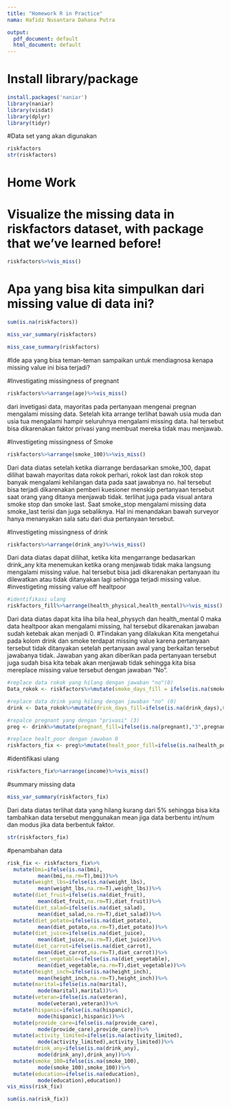 ---
title: "Homework R in Practice"
nama: Hafidz Nusantara Dahana Putra

output:
  pdf_document: default
  html_document: default
---

# Install library/package
```{r}
install.packages('naniar')
library(naniar)
library(visdat)
library(dplyr)
library(tidyr)
```

#Data set yang akan digunakan
```{r}
riskfactors
str(riskfactors)
```

# Home Work
# Visualize the missing data in riskfactors dataset, with package that we've learned before!
```{r}
riskfactors%>%vis_miss()
```
# Apa yang bisa kita simpulkan dari missing value di data ini?
```{r}
sum(is.na(riskfactors))
```


```{r}
miss_var_summary(riskfactors)
```
```{r}
miss_case_summary(riskfactors)
```
#Ide apa yang bisa teman-teman sampaikan untuk mendiagnosa kenapa missing value ini bisa terjadi?

#Investigating missingness of pregnant
```{r}
riskfactors%>%arrange(age)%>%vis_miss()
```
dari invetigasi data, mayoritas pada pertanyaan mengenai pregnan mengalami missing data. Setelah kita arrange terlihat bawah usia muda dan usia tua mengalami hampir seluruhnya mengalami missing data. hal tersebut bisa dikarenakan faktor privasi yang membuat mereka tidak mau menjawab.

#Investigeting missingness of Smoke
```{r}
riskfactors%>%arrange(smoke_100)%>%vis_miss()
```
Dari data diatas setelah ketika diarrange berdasarkan smoke_100, dapat dilihat bawah mayoritas data rokok perhari, rokok last dan rokok stop banyak mengalami kehilangan data pada saat jawabnya no. hal tersebut bisa terjadi dikarenakan pemberi kuesioner menskip pertanyaan tersebut saat orang yang ditanya menjawab tidak. terlihat juga pada visual antara smoke stop dan smoke last. Saat smoke_stop mengalami missing data smoke_last terisi dan juga sebaliknya. Hal ini menandakan bawah surveyor hanya menanyakan sala satu dari dua pertanyaan tersebut.

#Investigeting missingness of drink
```{r}
riskfactors%>%arrange(drink_any)%>%vis_miss()
```
Dari data diatas dapat dilihat, ketika kita mengarrange bedasarkan drink_any kita menemukan ketika orang menjawab tidak maka langsung mengalami missing value. hal tersebut bisa jadi dikarenakan pertanyaan itu dilewatkan atau tidak ditanyakan lagi sehingga terjadi missing value.
#investigeting missing value off healtpoor
```{r}
#identifikasi ulang
riskfactors_fill%>%arrange(health_physical,health_mental)%>%vis_miss()
```

Dari data diatas dapat kita liha bila heal_physych dan health_mental 0 maka data healtpoor akan mengalami missing, hal tersebut dikarenakan jawaban sudah ketebak akan menjadi 0.
#Tindakan yang dilakukan
Kita mengetahui pada kolom drink dan smoke terdapat missing value karena pertanyaan tersebut tidak ditanyakan setelah pertanyaan awal yang berkaitan tersebut jawabanya tidak. Jawaban yang akan diberikan pada pertanyaan tersebut juga sudah bisa kita tebak akan menjawab tidak sehingga kita bisa mereplace missing value tersebut dengan jawaban "No".
```{r}
#replace data rokok yang hilang dengan jawaban "no"(0)
Data_rokok <- riskfactors%>%mutate(smoke_days_fill = ifelse(is.na(smoke_days),0,smoke_days))%>%mutate(smoke_last_fill = ifelse(is.na(smoke_last),0,smoke_last))%>%mutate(smoke_stop_fill = ifelse(is.na(smoke_stop),0,smoke_stop))%>%select(-smoke_days,-smoke_last,-smoke_stop)

#replace data drink yang hilang dengan jawaban "no" (0)
drink <- Data_rokok%>%mutate(drink_days_fill=ifelse(is.na(drink_days),0,drink_days))%>%mutate(drink_avarage_fill=ifelse(is.na(drink_average),0,drink_average))%>%select(-drink_average,-drink_days)

#repalce pregnant yang dengan "privasi" (3)
preg <- drink%>%mutate(pregnant_fill=ifelse(is.na(pregnant),"3",pregnant))%>%select(-pregnant)

#replace healt_poor dengan jawaban 0
riskfactors_fix <- preg%>%mutate(healt_poor_fill=ifelse(is.na(health_poor),0,health_poor))%>%select(-health_poor)
```

#identifikasi ulang
```{r}
riskfactors_fix%>%arrange(income)%>%vis_miss()
```
#summary missing data
```{r}
miss_var_summary(riskfactors_fix)
```
Dari data diatas terlihat data yang hilang kurang dari 5% sehingga bisa kita tambahkan data tersebut menggunakan mean jiga data berbentu int/num dan modus jika data berbentuk faktor.
```{r}
str(riskfactors_fix)
```
#penambahan data
```{r}
risk_fix <- riskfactors_fix%>%
  mutate(bmi=ifelse(is.na(bmi),
          mean(bmi,na.rm=T),bmi))%>%
  mutate(weight_lbs=ifelse(is.na(weight_lbs),
          mean(weight_lbs,na.rm=T),weight_lbs))%>%
  mutate(diet_fruit=ifelse(is.na(diet_fruit),
          mean(diet_fruit,na.rm=T),diet_fruit))%>%
  mutate(diet_salad=ifelse(is.na(diet_salad),
          mean(diet_salad,na.rm=T),diet_salad))%>%
  mutate(diet_potato=ifelse(is.na(diet_potato),
          mean(diet_potato,na.rm=T),diet_potato))%>%
  mutate(diet_juice=ifelse(is.na(diet_juice),
          mean(diet_juice,na.rm=T),diet_juice))%>%
  mutate(diet_carrot=ifelse(is.na(diet_carrot),
          mean(diet_carrot,na.rm=T),diet_carrot))%>%
  mutate(diet_vegetable=ifelse(is.na(diet_vegetable),
          mean(diet_vegetable,na.rm=T),diet_vegetable))%>%
  mutate(height_inch=ifelse(is.na(height_inch),
          mean(height_inch,na.rm=T),height_inch))%>%
  mutate(marital=ifelse(is.na(marital),
          mode(marital),marital))%>%
  mutate(veteran=ifelse(is.na(veteran),
          mode(veteran),veteran))%>%
  mutate(hispanic=ifelse(is.na(hispanic),
          mode(hispanic),hispanic))%>%
  mutate(provide_care=ifelse(is.na(provide_care),
          mode(provide_care),provide_care))%>%
  mutate(activity_limited=ifelse(is.na(activity_limited),
          mode(activity_limited),activity_limited))%>%
  mutate(drink_any=ifelse(is.na(drink_any),
          mode(drink_any),drink_any))%>%
  mutate(smoke_100=ifelse(is.na(smoke_100),
          mode(smoke_100),smoke_100))%>%
  mutate(education=ifelse(is.na(education),
          mode(education),education))
vis_miss(risk_fix)
```

```{r}
sum(is.na(risk_fix))
```

